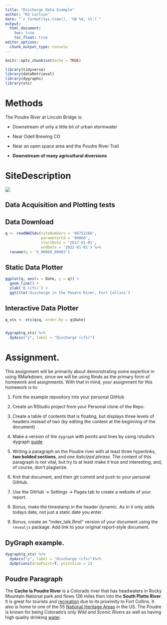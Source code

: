 ```yaml
---
title: "Discharge Data Example"
author: "MJ Carlson"
date: "`r format(Sys.time(), '%B %d, %Y')`"
output:
  html_document:
    toc: true
    toc_float: true
editor_options: 
  chunk_output_type: console
---
```


```r
knitr::opts_chunk$set(echo = TRUE)

library(tidyverse)
library(dataRetrieval)
library(dygraphs)
library(xts)
```


# Methods

The Poudre River at Lincoln Bridge is:

  - Downstream of only a little bit of urban stormwater

  - Near Odell Brewing CO
  
  - Near an open space area and the Poudre River Trail
  
  - **Downstream of many agricultural diversions**


# SiteDescription

![](https://waterdata.usgs.gov/nwisweb/local/state/co/text/pics/06752260big.jpg)


## Data Acquisition and Plotting tests

## Data Download


```r

q <- readNWISdv(siteNumbers = '06752260',
                parameterCd = '00060',
                startDate = '2017-01-01',
                endDate = '2022-01-01') %>%
  rename(q = 'X_00060_00003')


```



## Static Data Plotter


```r

ggplot(q, aes(x = Date, y = q)) + 
  geom_line() + 
  ylab('Q (cfs)') + 
  ggtitle('Discharge in the Poudre River, Fort Collins')

```


## Interactive Data Plotter


```r

q_xts <- xts(q$q, order.by = q$Date)


dygraph(q_xts) %>%
  dyAxis("y", label = "Discharge (cfs)") 
```



# Assignment. 


This assignment will be primarily about demonstrating some expertice in using
RMarkdown, since we will be using Rmds as the primary form of homework and 
assignments. With that in mind, your assignment for this homework is to:


1) Fork the example repository into your personal GitHub

2) Create an RStudio project from your Personal clone of the Repo. 

3) Create a table of contents that is floating, but displays three levels of
headers instead of two (by editing the content at the beginning of the document)

4) Make a version of the `dygraph` with points and lines by using rstudio's
dygraph [guide](https://rstudio.github.io/dygraphs/)

5) Writing a paragraph on the Poudre river with at least three hyperlinks,
**two bolded sections**, and one *italicized phrase*. The content of this paragraph
is not vital, but try to at least make it true and interesting, and, of course,
don't plagiarize. 

6) Knit that document, and then git commit and push to your personal GitHub.

7) Use the GitHub -> Settings -> Pages tab to create a website of your report.

8) Bonus, make the timestamp in the header dynamic. As in it only adds
todays date, not just a static date you enter. 

9) Bonus, create an "index_talk.Rmd" version of your document using the
`revealjs` package. Add link to your original report-style document. 

 


## DyGraph example. 

```r

dygraph(q_xts) %>%
  dyAxis("y", label = "Discharge (cfs)")%>%
  dyOptions(drawPoint=T, pointSize = 2)

```


## Poudre Paragraph

The **Cache la Poudre River** is a Colorado river that has headwaters in Rocky Mountain National park and flows 126 miles then into the **South Platte River**. It is great for tourists and [recreation](https://www.visitftcollins.com/things-to-do/parks-open-spaces/cache-la-poudre-river/) due to its proximity to Fort Collins. It also is home to one of the 55 [National Heritage Areas](https://www.nps.gov/places/cache-la-poudre-river-national-heritage-area.htm) in the US. The Poudre is known for being Colorado's only *Wild and Scenic Rivers* as well as having high quality drinking [water](https://www.poudrewatershed.org/cache-la-poudre-watershed#:~:text=High%20quality%20drinking%20water&text=The%20City%20of%20Fort%20Collins,watershed%20is%20high%20severity%20wildfire.).

